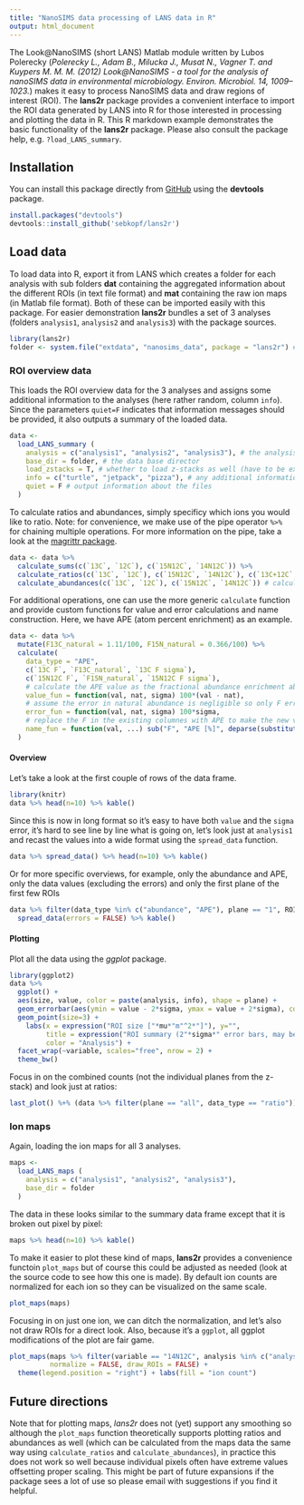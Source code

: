 ```yaml
---
title: "NanoSIMS data processing of LANS data in R"
output: html_document
---
```


The Look@NanoSIMS (short LANS) Matlab module written by Lubos Polerecky (*Polerecky L., Adam B., Milucka J., Musat N., Vagner T. and Kuypers M. M. M. (2012) Look@NanoSIMS - a tool for the analysis of nanoSIMS data in environmental microbiology. Environ. Microbiol. 14, 1009–1023.*) makes it easy to process NanoSIMS data and draw regions of interest (ROI). The **lans2r** package provides a convenient interface to import the ROI data generated by LANS into R for those interested in processing and plotting the data in R. This R markdown example demonstrates the basic functionality of the **lans2r** package. Please also consult the package help, e.g. `?load_LANS_summary`.

## Installation

You can install this package directly from [GitHub](https://github.com/sebkopf/lans2r) using the **devtools** package.

```r
install.packages("devtools")
devtools::install_github('sebkopf/lans2r')
```

## Load data

To load data into R, export it from LANS which creates a folder for each analysis with sub folders **dat** containing the aggregated information about the different ROIs (in text file format) and **mat** containing the raw ion maps (in Matlab file format). Both of these can be imported easily with this package. For easier demonstration **lans2r** bundles a set of 3 analyses (folders `analysis1`, `analysis2` and `analysis3`) with the package sources.

```r
library(lans2r)
folder <- system.file("extdata", "nanosims_data", package = "lans2r") # data base directory
```

### ROI overview data

This loads the ROI overview data for the 3 analyses and assigns some additional information to the analyses (here rather random, column `info`). Since the parameters `quiet=F` indicates that information messages should be provided, it also outputs a summary of the loaded data.

```r
data <- 
  load_LANS_summary (
    analysis = c("analysis1", "analysis2", "analysis3"), # the analysis folders
    base_dir = folder, # the data base director
    load_zstacks = T, # whether to load z-stacks as well (have to be exported from LANS!)
    info = c("turtle", "jetpack", "pizza"), # any additional information about the analyses
    quiet = F # output information about the files
  ) 
```

To calculate ratios and abundances, simply specificy which ions you would like to ratio. Note: for convenience, we make use of the pipe operator `%>%` for chaining multiple operations. For more information on the pipe, take a look at the [magrittr package](https://cran.r-project.org/web/packages/magrittr/index.html). 

```r
data <- data %>% 
  calculate_sums(c(`13C`, `12C`), c(`15N12C`, `14N12C`)) %>% 
  calculate_ratios(c(`13C`, `12C`), c(`15N12C`, `14N12C`), c(`13C+12C`, `15N12C+14N12C`)) %>% # calculate ratios
  calculate_abundances(c(`13C`, `12C`), c(`15N12C`, `14N12C`)) # calculate abundances
```

For additional operations, one can use the more generic `calculate` function and provide custom functions for value and error calculations and name construction. Here, we have APE (atom percent enrichment) as an example.

```r
data <- data %>% 
  mutate(F13C_natural = 1.11/100, F15N_natural = 0.366/100) %>% 
  calculate(
    data_type = "APE",
    c(`13C F`, `F13C_natural`, `13C F sigma`), 
    c(`15N12C F`, `F15N_natural`, `15N12C F sigma`),
    # calculate the APE value as the fractional abundance enrichment above natural
    value_fun = function(val, nat, sigma) 100*(val - nat),
    # assume the error in natural abundance is negligible so only F error propagates
    error_fun = function(val, nat, sigma) 100*sigma,
    # replace the F in the existing columnes with APE to make the new variable
    name_fun = function(val, ...) sub("F", "APE [%]", deparse(substitute(val)))
  )
```


#### Overview

Let's take a look at the first couple of rows of the data frame.

```r
library(knitr)
data %>% head(n=10) %>% kable()
```

Since this is now in long format so it's easy to have both `value` and the `sigma` error, it's hard to see line by line what is going on, let's look just at `analysis1` and recast the values into a wide format using the `spread_data` function.

```r
data %>% spread_data() %>% head(n=10) %>% kable()
```

Or for more specific overviews, for example, only the abundance and APE, only the data values (excluding the errors) and only the first plane of the first few ROIs

```r
data %>% filter(data_type %in% c("abundance", "APE"), plane == "1", ROI < 4) %>% 
  spread_data(errors = FALSE) %>% kable()
```

#### Plotting

Plot all the data using the *ggplot* package.

```r
library(ggplot2)
data %>% 
  ggplot() +
  aes(size, value, color = paste(analysis, info), shape = plane) + 
  geom_errorbar(aes(ymin = value - 2*sigma, ymax = value + 2*sigma), colour="black", width = 0) +
  geom_point(size=3) + 
    labs(x = expression("ROI size ["*mu*"m"^2*"]"), y="", 
         title = expression("ROI summary (2"*sigma*" error bars, may be smaller than symbols)"),
         color = "Analysis") + 
  facet_wrap(~variable, scales="free", nrow = 2) + 
  theme_bw()
```

Focus in on the combined counts (not the individual planes from the z-stack) and look just at ratios:

```r
last_plot() %+% (data %>% filter(plane == "all", data_type == "ratio"))
```

### Ion maps

Again, loading the ion maps for all 3 analyses.

```r
maps <- 
  load_LANS_maps (
    analysis = c("analysis1", "analysis2", "analysis3"),
    base_dir = folder
  ) 
```

The data in these looks similar to the summary data frame except that it is broken out pixel by pixel:

```r
maps %>% head(n=10) %>% kable()
```

To make it easier to plot these kind of maps, **lans2r** provides a convenience functoin `plot_maps` but of course this could be adjusted as needed (look at the source code to see how this one is made). By default ion counts are normalized for each ion so they can be visualized on the same scale. 

```r
plot_maps(maps)
```

Focusing in on just one ion, we can ditch the normalization, and let's also not draw ROIs for a direct look. Also, because it's a `ggplot`, all ggplot modifications of the plot are fair game.

```r
plot_maps(maps %>% filter(variable == "14N12C", analysis %in% c("analysis1", "analysis2")), 
          normalize = FALSE, draw_ROIs = FALSE) + 
  theme(legend.position = "right") + labs(fill = "ion count")
```

## Future directions

Note that for plotting maps, *lans2r* does not (yet) support any smoothing so although the `plot_maps` function theoretically supports plotting ratios and abundances as well (which can be calculated from the maps data the same way using `calculate_ratios` and `calculate_abundances`), in practice this does not work so well because individual pixels often have extreme values offsetting proper scaling. This might be part of future expansions if the package sees a lot of use so please email with suggestions if you find it helpful.


